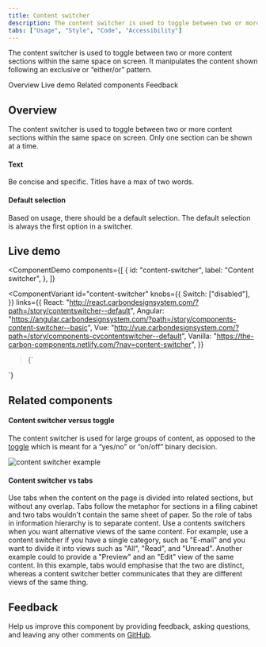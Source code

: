 ```yaml
---
title: Content switcher
description: The content switcher is used to toggle between two or more content sections within the same space on screen. It manipulates the content shown following an exclusive or “either/or” pattern.
tabs: ["Usage", "Style", "Code", "Accessibility"]
---
```


<PageDescription>

The content switcher is used to toggle between two or more content sections within the same space on screen. It manipulates the content shown following an exclusive or “either/or” pattern.

</PageDescription>

<AnchorLinks>

<AnchorLink>Overview</AnchorLink>
<AnchorLink>Live demo</AnchorLink>
<AnchorLink>Related components</AnchorLink>
<AnchorLink>Feedback</AnchorLink>

</AnchorLinks>

## Overview

The content switcher is used to toggle between two or more content sections within the same space on screen. Only one section can be shown at a time.

#### Text

Be concise and specific. Titles have a max of two words.

#### Default selection

Based on usage, there should be a default selection. The default selection is always the first option in a switcher.

## Live demo

<ComponentDemo
  components={[
    {
      id: "content-switcher",
      label: "Content switcher",
    },
  ]}
>
  <ComponentVariant
    id="content-switcher"
    knobs={{
      Switch: ["disabled"],
    }}
    links={{
      React:
        "http://react.carbondesignsystem.com/?path=/story/contentswitcher--default",
      Angular:
        "https://angular.carbondesignsystem.com/?path=/story/components-content-switcher--basic",
      Vue:
        "http://vue.carbondesignsystem.com/?path=/story/components-cvcontentswitcher--default",
      Vanilla:
        "https://the-carbon-components.netlify.com/?nav=content-switcher",
    }}
  >{`
<ContentSwitcher onChange={console.log}>
  <Switch name={'first'} text='First section' />
  <Switch name={'second'} text='Second section' />
  <Switch name={'third'} text='Third section' />
</ContentSwitcher>
`}</ComponentVariant>
</ComponentDemo>

## Related components

#### Content switcher versus toggle

The content switcher is used for large groups of content, as opposed to the [toggle](/components/toggle/usage) which is meant for a “yes/no” or “on/off” binary decision.

<Row>
<Column colLg={8}>

![content switcher example](images/content-switcher-usage-1.png)

</Column>
</Row>

#### Content switcher vs tabs

Use tabs when the content on the page is divided into related sections, but without any overlap. Tabs follow the metaphor for sections in a filing cabinet and two tabs wouldn't contain the same sheet of paper. So the role of tabs in information hierarchy is to separate content. Use a contents switchers when you want alternative views of the same content. For example, use a content switcher if you have a single category, such as "E-mail" and you want to divide it into views such as "All", "Read", and "Unread". Another example could to provide a "Preview" and an "Edit" view of the same content. In this example, tabs would emphasise that the two are distinct, whereas a content switcher better communicates that they are different views of the same thing.



## Feedback

Help us improve this component by providing feedback, asking questions, and leaving any other comments on [GitHub](https://github.com/carbon-design-system/carbon-website/issues/new?assignees=&labels=feedback&template=feedback.md).
